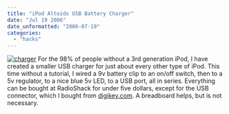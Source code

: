 ```yaml
---
title: "iPod Altoids USB Battery Charger"
date: "Jul 19 2006"
date_unformatted: "2006-07-19"
categories: 
  - "hacks"
---
```


[![charger](images/193191032_af5ee8a895_t.jpg)](http://www.flickr.com/photos/60302584@N00/193191032/ "photo sharing") For the 98% of people without a 3rd generation iPod, I have created a smaller USB charger for just about every other type of iPod. This time without a tutorial, I wired a 9v battery clip to an on/off switch, then to a 5v regulator, to a nice blue 5v LED, to a USB port, all in series. Everything can be bought at RadioShack for under five dollars, except for the USB connector, which I bought from [digikey.com](http://www.digikey.com "digikey"). A breadboard helps, but is not necessary.

